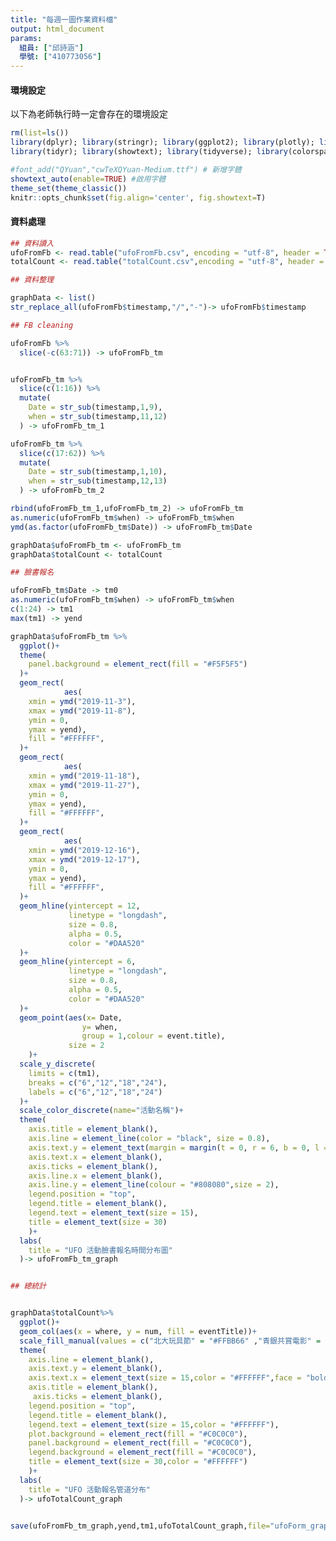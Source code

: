 ```yaml
---
title: "每週一圖作業資料檔"
output: html_document
params:
  組員: ["邱詩涵"]  
  學號: ["410773056"]
---
```


#### 環境設定

以下為老師執行時一定會存在的環境設定
```r
rm(list=ls())
library(dplyr); library(stringr); library(ggplot2); library(plotly); library(lubridate); library(readr); library(colorspace); library(grDevices); library(shiny); library(shinyjs); library(scales);library(rio)
library(tidyr); library(showtext); library(tidyverse); library(colorspace)

#font_add("QYuan","cwTeXQYuan-Medium.ttf") # 新增字體
showtext_auto(enable=TRUE) #啟用字體
theme_set(theme_classic())
knitr::opts_chunk$set(fig.align='center', fig.showtext=T)
```

#### 資料處理
  
```r
## 資料讀入
ufoFromFb <- read.table("ufoFromFb.csv", encoding = "utf-8", header = TRUE, sep = ",")
totalCount <- read.table("totalCount.csv",encoding = "utf-8", header = TRUE, sep = ",")

## 資料整理

graphData <- list()
str_replace_all(ufoFromFb$timestamp,"/","-")-> ufoFromFb$timestamp

## FB cleaning

ufoFromFb %>%
  slice(-c(63:71)) -> ufoFromFb_tm


ufoFromFb_tm %>%
  slice(c(1:16)) %>%
  mutate(
    Date = str_sub(timestamp,1,9),
    when = str_sub(timestamp,11,12)
  ) -> ufoFromFb_tm_1

ufoFromFb_tm %>%
  slice(c(17:62)) %>%
  mutate(
    Date = str_sub(timestamp,1,10),
    when = str_sub(timestamp,12,13)
  ) -> ufoFromFb_tm_2

rbind(ufoFromFb_tm_1,ufoFromFb_tm_2) -> ufoFromFb_tm
as.numeric(ufoFromFb_tm$when) -> ufoFromFb_tm$when
ymd(as.factor(ufoFromFb_tm$Date)) -> ufoFromFb_tm$Date

graphData$ufoFromFb_tm <- ufoFromFb_tm
graphData$totalCount <- totalCount


```



```r
## 臉書報名

ufoFromFb_tm$Date -> tm0
as.numeric(ufoFromFb_tm$when) -> ufoFromFb_tm$when
c(1:24) -> tm1
max(tm1) -> yend

graphData$ufoFromFb_tm %>%
  ggplot()+
  theme(
    panel.background = element_rect(fill = "#F5F5F5")
  )+
  geom_rect(
            aes(
    xmin = ymd("2019-11-3"),
    xmax = ymd("2019-11-8"),
    ymin = 0,
    ymax = yend),
    fill = "#FFFFFF",
  )+
  geom_rect(
            aes(
    xmin = ymd("2019-11-18"),
    xmax = ymd("2019-11-27"),
    ymin = 0,
    ymax = yend),
    fill = "#FFFFFF",
  )+
  geom_rect(
            aes(
    xmin = ymd("2019-12-16"),
    xmax = ymd("2019-12-17"),
    ymin = 0,
    ymax = yend),
    fill = "#FFFFFF",
  )+
  geom_hline(yintercept = 12,
             linetype = "longdash",
             size = 0.8,
             alpha = 0.5,
             color = "#DAA520"
  )+
  geom_hline(yintercept = 6,
             linetype = "longdash",
             size = 0.8,
             alpha = 0.5,
             color = "#DAA520"
  )+
  geom_point(aes(x= Date,
                y= when,
                group = 1,colour = event.title),
             size = 2
    )+
  scale_y_discrete(
    limits = c(tm1),
    breaks = c("6","12","18","24"),
    labels = c("6","12","18","24")
  )+
  scale_color_discrete(name="活動名稱")+
  theme(
    axis.title = element_blank(),
    axis.line = element_line(color = "black", size = 0.8),
    axis.text.y = element_text(margin = margin(t = 0, r = 6, b = 0, l = 0, unit = "pt"),size = 15),
    axis.text.x = element_blank(),
    axis.ticks = element_blank(),
    axis.line.x = element_blank(),
    axis.line.y = element_line(colour = "#808080",size = 2),
    legend.position = "top",
    legend.title = element_blank(),
    legend.text = element_text(size = 15),
    title = element_text(size = 30)
    )+
  labs(
    title = "UFO 活動臉書報名時間分布圖"
  )-> ufoFromFb_tm_graph



```


```r
## 總統計


graphData$totalCount%>%
  ggplot()+
  geom_col(aes(x = where, y = num, fill = eventTitle))+
  scale_fill_manual(values = c("北大玩具節" = "#FFBB66" ,"青銀共賞電影" = "#DDFF77","聖誕點燈暨北大管樂節" = "#FF6347"))+
  theme(
    axis.line = element_blank(),
    axis.text.y = element_blank(),
    axis.text.x = element_text(size = 15,color = "#FFFFFF",face = "bold"),
    axis.title = element_blank(),
     axis.ticks = element_blank(),
    legend.position = "top",
    legend.title = element_blank(),
    legend.text = element_text(size = 15,color = "#FFFFFF"),
    plot.background = element_rect(fill = "#C0C0C0"),
    panel.background = element_rect(fill = "#C0C0C0"),
    legend.background = element_rect(fill = "#C0C0C0"),
    title = element_text(size = 30,color = "#FFFFFF")
    )+
  labs(
    title = "UFO 活動報名管道分布"
  )-> ufoTotalCount_graph


save(ufoFromFb_tm_graph,yend,tm1,ufoTotalCount_graph,file="ufoForm_graph.rda")

```
